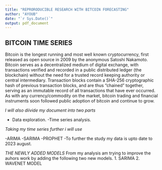 ```yaml
---
title: "REPRORODUCIBLE RESEARCH WITH BITCOIN FORECASTING"
author: "AYOUB"
date: "`r Sys.Date()`"
output: pdf_document
---
```


## BITCOIN TIME SERIES


Bitcoin is the longest running and most well known cryptocurrency, first released as open source in 2009 by the anonymous Satoshi Nakamoto. Bitcoin serves as a decentralized medium of digital exchange, with transactions verified and recorded in a public distributed ledger (the blockchain) without the need for a trusted record keeping authority or central intermediary. Transaction blocks contain a SHA-256 cryptographic hash of previous transaction blocks, and are thus "chained" together, serving as an immutable record of all transactions that have ever occurred. As with any currency/commodity on the market, bitcoin trading and financial instruments soon followed public adoption of bitcoin and continue to grow.

*I will also diivide my document into two parts*

-   Data exploration. -Time series analysis.

*Taking my time series further i will use*

-ARIMA -SARIMA -PROPHET -To further the study my data is upto date to 2023 august.

*THE NEWLY ADDED MODELS* From my analysis am trying to improve the auhors work by adding the following two new models. 1. SARIMA 2. WAVENET MODEL
